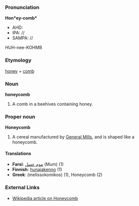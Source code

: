 ===Pronunciation===
'''Hon*ey-comb*'''
*AHD:
*IPA: //
*SAMPA: //
HUH-nee-KOHMB

===Etymology===
[[honey]] + [[comb]]

===Noun===
'''honeycomb'''
#A comb in a beehives containing honey.
===Proper noun===
'''Honeycomb'''
#A cereal manufactured by [[General Mills]], and is shaped like a honeycomb.

====Translations====
*'''Farsi''': [[موم عسل]] (Mum) (1)
*'''Finnish''': [[hunajakenno]] (1)
*'''Greek''': (melissokomikos) (1), Honeycomb (2)

===External Links===

*[http://www.en.wikipedia.org/wiki/Honeycomb Wikipedia article on Honeycomb]